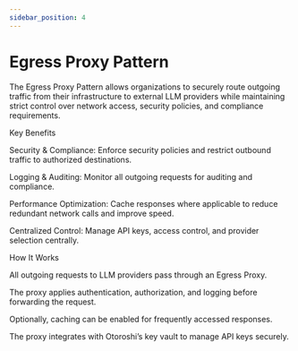 ```yaml
---
sidebar_position: 4
---
```



# Egress Proxy Pattern

The Egress Proxy Pattern allows organizations to securely route outgoing traffic from their infrastructure to external LLM providers while maintaining strict control over network access, security policies, and compliance requirements.

Key Benefits

Security & Compliance: Enforce security policies and restrict outbound traffic to authorized destinations.

Logging & Auditing: Monitor all outgoing requests for auditing and compliance.

Performance Optimization: Cache responses where applicable to reduce redundant network calls and improve speed.

Centralized Control: Manage API keys, access control, and provider selection centrally.

How It Works

All outgoing requests to LLM providers pass through an Egress Proxy.

The proxy applies authentication, authorization, and logging before forwarding the request.

Optionally, caching can be enabled for frequently accessed responses.

The proxy integrates with Otoroshi’s key vault to manage API keys securely.